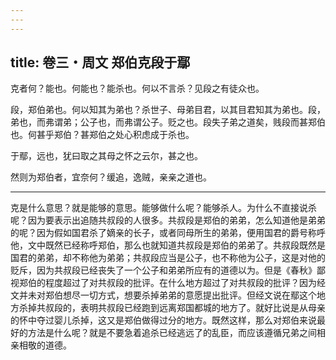 ```yaml
---
---
---
```

title: 卷三・周文 郑伯克段于鄢
---

克者何？能也。何能也？能杀也。何以不言杀？见段之有徒众也。

段，郑伯弟也。何以知其为弟也？杀世子、母弟目君，以其目君知其为弟也。段，弟也，而弗谓弟；公子也，而弗谓公子。贬之也。段失子弟之道矣，贱段而甚郑伯也。何甚乎郑伯？甚郑伯之处心积虑成于杀也。

于鄢，远也，犹曰取之其母之怀之云尔，甚之也。

然则为郑伯者，宜奈何？缓追，逸贼，亲亲之道也。

----------------

克是什么意思？就是能够的意思。能够做什么呢？能够杀人。为什么不直接说杀呢？因为要表示出追随共叔段的人很多。共叔段是郑伯的弟弟，怎么知道他是弟弟的呢？因为假如国君杀了嫡亲的长子，或者同母所生的弟弟，便用国君的爵号称呼他，文中既然已经称呼郑伯，那么也就知道共叔段是郑伯的弟弟了。共叔段既然是国君的弟弟，却不称他为弟弟；共叔段应当是公子，也不称他为公子，这是对他的贬斥，因为共叔段已经丧失了一个公子和弟弟所应有的道德以为。但是《春秋》鄙视郑伯的程度超过了对共叔段的批评。在什么地方超过了对共叔段的批评？因为经文并未对郑伯想尽一切方式，想要杀掉弟弟的意愿提出批评。但经文说在鄢这个地方杀掉共叔段的，表明共叔段已经跑到远离郑国都城的地方了。就好比说是从母亲的怀中夺过婴儿杀掉，这又是郑伯做得过分的地方。既然这样，那么对郑伯来说最好的方法是什么呢？就是不要急着追杀已经逃远了的乱臣，而应该遵循兄弟之间相亲相敬的道德。

